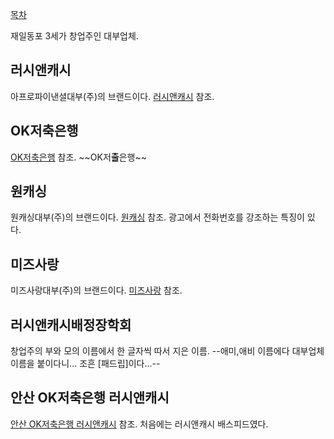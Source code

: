 [[목차]]

재일동포 3세가 창업주인 대부업체.

== 러시앤캐시 ==
아프로파이낸셜대부(주)의 브랜드이다. [[러시앤캐시]] 참조.

== OK저축은행 ==
[[OK저축은행]] 참조. ~~OK저'''출'''은행~~

== 원캐싱 ==
원캐싱대부(주)의 브랜드이다. [[원캐싱]] 참조. 광고에서 전화번호를 강조하는 특징이 있다.

== 미즈사랑 ==
미즈사랑대부(주)의 브랜드이다. [[미즈사랑]] 참조.

== 러시앤캐시배정장학회 ==
창업주의 부와 모의 이름에서 한 글자씩 따서 지은 이름. --애미,애비 이름에다 대부업체 이름을 붙이다니... 조흔 [패드립]이다...--

== 안산 OK저축은행 러시앤캐시 ==
[[안산 OK저축은행 러시앤캐시]] 참조. 처음에는 러시앤캐시 배스피드였다.
